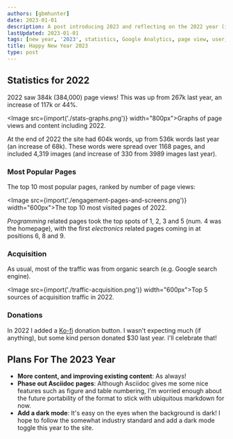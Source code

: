 ```yaml
---
authors: [gbmhunter]
date: 2023-01-01
description: A post introducing 2023 and reflecting on the 2022 year (including blog statistics).
lastUpdated: 2023-01-01
tags: [new year, '2023', statistics, Google Analytics, page view, user, referral, Hugo, GitHub, blog]
title: Happy New Year 2023
type: post
---
```


## Statistics for 2022

2022 saw 384k (384,000) page views! This was up from 267k last year, an increase of 117k or 44%.

<Image src={import('./stats-graphs.png')} width="800px">Graphs of page views and content including 2022.</Image>

At the end of 2022 the site had 604k words, up from 536k words last year (an increase of 68k). These words were spread over 1168 pages, and included 4,319 images (and increase of 330 from 3989 images last year).

### Most Popular Pages

The top 10 most popular pages, ranked by number of page views:

<Image src={import('./engagement-pages-and-screens.png')} width="600px">The top 10 most visited pages of 2022.</Image>

_Programming_ related pages took the top spots of 1, 2, 3 and 5 (num. 4 was the homepage), with the first _electronics_ related pages coming in at positions 6, 8 and 9.

### Acquisition

As usual, most of the traffic was from organic search (e.g. Google search engine).

<Image src={import('./traffic-acquisition.png')} width="600px">Top 5 sources of acquisition traffic in 2022.</Image>

### Donations

In 2022 I added a [Ko-fi](https://ko-fi.com/gbmhunter) donation button. I wasn't expecting much (if anything), but some kind person donated $30 last year. I'll celebrate that!

## Plans For The 2023 Year

* **More content, and improving existing content**: As always!
* **Phase out Asciidoc pages**: Although Asciidoc gives me some nice features such as figure and table numbering, I'm worried enough about the future portability of the format to stick with ubiquitous markdown for now.
* **Add a dark mode**: It's easy on the eyes when the background is dark! I hope to follow the somewhat industry standard and add a dark mode toggle this year to the site.

